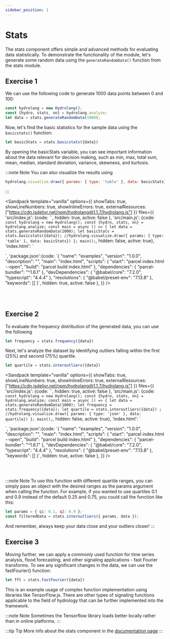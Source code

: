 ```yaml
---
sidebar_position: 1
---
```



# Stats

The stats component offers simple and advanced methods for evaluating data statistically. To demonstrate the functionality of the module, let's generate some random data using the `generateRandomData()` function from the stats module.

## Exercise 1

We can use the following code to generate 1000 data points between 0 and 100:

```js
const hydrolang = new Hydrolang();
const {hydro, stats, nn} = hydrolang.analyze;
let data = stats.generateRandomData(1000);
```
Now, let's find the basic statistics for the sample data using the `basicstats()` function:

```js
let basicStats = stats.basicstats({data})
```

By opening the basicStats variable, you can see important information about the data relevant for decision making, such as min, max, total sum, mean, median, standard deviation, variance, skewness, and kurtosis.

:::note Note
You can also visualize the results using
```js
hydrolang.visualize.draw({ params: { type: 'table' }, data: basicStats})
```
:::


<Sandpack 
template="vanilla"
options={{
    showTabs: true,
    showLineNumbers: true,
    showInlineErrors: true,
    externalResources: ["https://cdn.jsdelivr.net/npm/hydrolang@1.1.7/hydrolang.js"]
}}
files={{
  'src/index.js': {code: ``, hidden: true, active: false },
    'src/main.js': {code: `
const hydrolang = new Hydrolang();
const {hydro, stats, nn} = hydrolang.analyze;
const main = async () => {
  let data = stats.generateRandomData(1000);
  let basicStats = stats.basicstats({data});
  //hydrolang.visualize.draw({ params: { type: 'table' }, data: basicStats})
};
main();`, hidden: false, active: true},
    'index.html': `<!DOCTYPE html>
<html lang="en">
  <head>
    <script src="https://cdn.jsdelivr.net/npm/hydrolang@1.1.7/hydrolang.js"></script>
    <title>My HydroLang Example</title>
  </head>
  <body>
    <script src="src/main.js"></script>
  </body>
</html>`,
'package.json':{code: `{
  "name": "examples",
  "version": "1.0.0",
  "description": "",
  "main": "index.html",
  "scripts": {
    "start": "parcel index.html --open",
    "build": "parcel build index.html"
  },
  "dependencies": {
    "parcel-bundler": "^1.6.1"
  },
  "devDependencies": {
    "@babel/core": "7.2.0",
    "typescript": "4.4.4"
  },
  "resolutions": {
    "@babel/preset-env": "7.13.8"
  },
  "keywords": []
}`, hidden: true, active: false
},
}}
/>

<br></br>

## Exercise 2

To evaluate the frequency distribution of the generated data, you can use the following

```js
let frequency = stats.frequency({data})
```

Next, let's analyze the dataset by identifying outliers falling within the first (25%) and second (75%) quartile.

```js
let quartile = stats.interoutliers({data}) 
```

<Sandpack 
template="vanilla"
options={{
    showTabs: true,
    showLineNumbers: true,
    showInlineErrors: true,
    externalResources: ["https://cdn.jsdelivr.net/npm/hydrolang@1.1.7/hydrolang.js"]
}}
files={{
  'src/index.js': {code: ``, hidden: true, active: false },
    'src/main.js': {code: `
const hydrolang = new Hydrolang();
const {hydro, stats, nn} = hydrolang.analyze;
const main = async () => {
  let data = stats.generateRandomData(1000);
  let frequency = stats.frequency({data});
  let quartile = stats.interoutliers({data}) ;
  //hydrolang.visualize.draw({ params: { type: 'json' }, data: quartile})
};
main();`, hidden: false, active: true},
    'index.html': `<!DOCTYPE html>
<html lang="en">
  <head>
    <script src="https://cdn.jsdelivr.net/npm/hydrolang@1.1.7/hydrolang.js"></script>
    <title>My HydroLang Example</title>
  </head>
  <body>
    <script src="src/main.js"></script>
  </body>
</html>`,
'package.json':{code: `{
  "name": "examples",
  "version": "1.0.0",
  "description": "",
  "main": "index.html",
  "scripts": {
    "start": "parcel index.html --open",
    "build": "parcel build index.html"
  },
  "dependencies": {
    "parcel-bundler": "^1.6.1"
  },
  "devDependencies": {
    "@babel/core": "7.2.0",
    "typescript": "4.4.4"
  },
  "resolutions": {
    "@babel/preset-env": "7.13.8"
  },
  "keywords": []
}`, hidden: true, active: false
},
}}
/>

<br></br>

:::note Note
To use this function with different quartile ranges, you can simply pass an object with the desired ranges as the params argument when calling the function. For example, if you wanted to use quartiles 0.1 and 0.9 instead of the default 0.25 and 0.75, you could call the function like this:

```js
let params = { q1: 0.1, q2: 0.9 };
const filteredData = stats.interoutliers({ params, data });
```

And remember, always keep your data close and your outliers closer!
:::

## Exercise 3

Moving further, we can apply a commonly used function for time series analysis, flood forecasting, and other signaling applications - fast Fourier transforms. To see any significant changes in the data, we can use the fastFourier() function:

```js
let fft = stats.fastFourier({data})
```

This is an example usage of complex function implementation using libraries like TensorFlow.js. There are other types of signaling functions applicable to the field of hydrology that can be further implemented into the framework.

:::note Note
Sometimes the Tensorflow library loads better locally rather than in online platforms.
:::

:::tip Tip
More info about the stats component in the [documentation page](https://uihilab.github.io/HydroLang/stats.html)
:::






